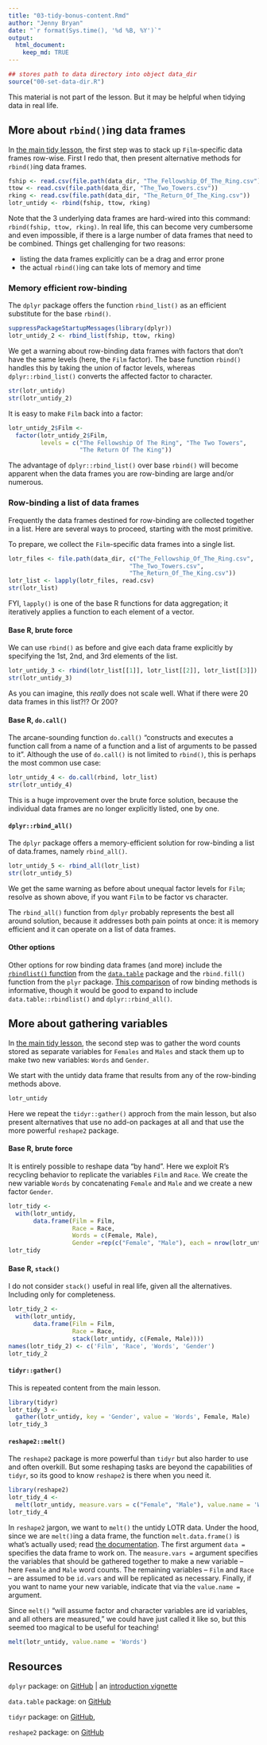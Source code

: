 ```yaml
---
title: "03-tidy-bonus-content.Rmd"
author: "Jenny Bryan"
date: "`r format(Sys.time(), '%d %B, %Y')`"
output:
  html_document:
    keep_md: TRUE
---
```


```r
## stores path to data directory into object data_dir
source("00-set-data-dir.R")
```

This material is not part of the lesson. But it may be helpful when tidying data in real life.

## More about `rbind()`ing data frames

In [the main tidy lesson](02-tidy.md), the first step was to stack up `Film`-specific data frames row-wise. First I redo that, then present alternative methods for `rbind()`ing data frames.

```r
fship <- read.csv(file.path(data_dir, "The_Fellowship_Of_The_Ring.csv"))
ttow <- read.csv(file.path(data_dir, "The_Two_Towers.csv"))
rking <- read.csv(file.path(data_dir, "The_Return_Of_The_King.csv"))  
lotr_untidy <- rbind(fship, ttow, rking)
```

Note that the 3 underlying data frames are hard-wired into this command: `rbind(fship, ttow, rking)`. In real life, this can become very cumbersome and even impossible, if there is a large number of data frames that need to be combined. Things get challenging for two reasons:

  * listing the data frames explicitly can be a drag and error prone
  * the actual `rbind()`ing can take lots of memory and time
  
### Memory efficient row-binding

The `dplyr` package offers the function `rbind_list()` as an efficient substitute for the base `rbind()`.

```r
suppressPackageStartupMessages(library(dplyr))
lotr_untidy_2 <- rbind_list(fship, ttow, rking)
```

We get a warning about row-binding data frames with factors that don't have the same levels (here, the `Film` factor). The base function `rbind()` handles this by taking the union of factor levels, whereas `dplyr::rbind_list()` converts the affected factor to character.

```r
str(lotr_untidy)
str(lotr_untidy_2)
```

It is easy to make `Film` back into a factor:

```r
lotr_untidy_2$Film <-
  factor(lotr_untidy_2$Film,
         levels = c("The Fellowship Of The Ring", "The Two Towers",
                    "The Return Of The King"))
```

The advantage of `dplyr::rbind_list()` over base `rbind()` will become apparent when the data frames you are row-binding are large and/or numerous. 

### Row-binding a list of data frames

Frequently the data frames destined for row-binding are collected together in a list. Here are several ways to proceed, starting with the most primitive.

To prepare, we collect the `Film`-specific data frames into a single list.

```r
lotr_files <- file.path(data_dir, c("The_Fellowship_Of_The_Ring.csv",
                                  "The_Two_Towers.csv",
                                  "The_Return_Of_The_King.csv"))
lotr_list <- lapply(lotr_files, read.csv)
str(lotr_list)
```

FYI, `lapply()` is one of the base R functions for data aggregation; it iteratively applies a function to each element of a vector.

#### Base R, brute force

We can use `rbind()` as before and give each data frame explicitly by specifying the 1st, 2nd, and 3rd elements of the list.

```r
lotr_untidy_3 <- rbind(lotr_list[[1]], lotr_list[[2]], lotr_list[[3]])
str(lotr_untidy_3)
```

As you can imagine, this *really* does not scale well. What if there were 20 data frames in this list?!? Or 200?

#### Base R, `do.call()`

The arcane-sounding function `do.call()` "constructs and executes a function call from a name of a function and a list of arguments to be passed to it". Although the use of `do.call()` is not limited to `rbind()`, this is perhaps the most common use case:

```r
lotr_untidy_4 <- do.call(rbind, lotr_list)
str(lotr_untidy_4)
```

This is a huge improvement over the brute force solution, because the individual data frames are no longer explicitly listed, one by one.

#### `dplyr::rbind_all()`

The `dplyr` package offers a memory-efficient solution for row-binding a list of data.frames, namely `rbind_all()`.

```r
lotr_untidy_5 <- rbind_all(lotr_list)
str(lotr_untidy_5)
```

We get the same warning as before about unequal factor levels for `Film`; resolve as shown above, if you want `Film` to be factor vs character.

The `rbind_all()` function from `dplyr` probably represents the best all around solution, because it addresses both pain points at once: it is memory efficient and it can operate on a list of data frames.

#### Other options

Other options for row binding data frames (and more) include the [`rbindlist()` function](http://stackoverflow.com/questions/15673550/why-is-rbindlist-better-than-rbind) from the [`data.table`](https://github.com/Rdatatable/data.table/) package and the `rbind.fill()` function from the `plyr` package. [This comparison](http://rcrastinate.blogspot.ca/2013/05/the-rbinding-race-for-vs-docall-vs.html) of row binding methods is informative, though it would be good to expand to include `data.table::rbindlist()` and `dplyr::rbind_all()`.

## More about gathering variables

In [the main tidy lesson](02-tidy.md), the second step was to gather the word counts stored as separate variables for `Females` and `Males` and stack them up to make two new variables: `Words` and `Gender`.

We start with the untidy data frame that results from any of the row-binding methods above.

```r
lotr_untidy
```

Here we repeat the `tidyr::gather()` approch from the main lesson, but also present alternatives that use no add-on packages at all and that use the more powerful `reshape2` package.

#### Base R, brute force

It is entirely possible to reshape data "by hand". Here we exploit R's recycling behavior to replicate the variables `Film` and `Race`. We create the new variable `Words` by concatenating `Female` and `Male` and we create a new factor `Gender`.

```r
lotr_tidy <-
  with(lotr_untidy,
       data.frame(Film = Film,
                  Race = Race,
                  Words = c(Female, Male),
                  Gender =rep(c("Female", "Male"), each = nrow(lotr_untidy))))
lotr_tidy
```

#### Base R, `stack()`

I do not consider `stack()` useful in real life, given all the alternatives. Including only for completeness.

```r
lotr_tidy_2 <-
  with(lotr_untidy,
       data.frame(Film = Film,
                  Race = Race,
                  stack(lotr_untidy, c(Female, Male))))
names(lotr_tidy_2) <- c('Film', 'Race', 'Words', 'Gender')
lotr_tidy_2
```

#### `tidyr::gather()`

This is repeated content from the main lesson.

```r
library(tidyr)
lotr_tidy_3 <-
  gather(lotr_untidy, key = 'Gender', value = 'Words', Female, Male)
lotr_tidy_3
```

#### `reshape2::melt()`

The `reshape2` package is more powerful than `tidyr` but also harder to use and often overkill. But some reshaping tasks are beyond the capabilities of `tidyr`, so its good to know `reshape2` is there when you need it.

```r
library(reshape2)
lotr_tidy_4 <-
  melt(lotr_untidy, measure.vars = c("Female", "Male"), value.name = 'Words')
lotr_tidy_4
```

In `reshape2` jargon, we want to `melt()` the untidy LOTR data. Under the hood, since we are `melt()`ing a data frame, the function `melt.data.frame()` is what's  actually used; read [the documentation](http://www.rdocumentation.org/packages/reshape2/functions/melt.data.frame). The first argument `data =` specifies the data frame to work on. The `measure.vars =` argument specifies the variables that should be gathered together to make a new variable -- here `Female` and `Male` word counts. The remaining variables -- `Film` and `Race` -- are assumed to be `id.vars` and will be replicated as necessary. Finally, if you want to name your new variable, indicate that via the `value.name =` argument.

Since `melt()` "will assume factor and character variables are id variables, and all others are measured," we could have just called it like so, but this seemed too magical to be useful for teaching!

```r
melt(lotr_untidy, value.name = 'Words')
```

## Resources

`dplyr` package: on [GitHub](https://github.com/hadley/dplyr) | an [introduction vignette](http://cran.rstudio.com/web/packages/dplyr/vignettes/introduction.html)

`data.table` package: on [GitHub](https://github.com/Rdatatable/data.table/)

`tidyr` package: on [GitHub](https://github.com/hadley/tidyr),

`reshape2` package: on [GitHub](https://github.com/hadley/reshape)